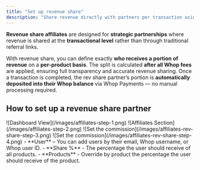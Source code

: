 ```yaml
---
title: "Set up revenue share"
description: "Share revenue directly with partners per transaction using automatic Whop Payments payouts"
---
```


**Revenue share affiliates** are designed for **strategic partnerships** where revenue is shared at the **transactional level** rather than through traditional referral links.

With revenue share, you can define exactly **who receives a portion of revenue** on a **per-product basis**. The split is calculated **after all Whop fees** are applied, ensuring full transparency and accurate revenue sharing. Once a transaction is completed, the rev share partner’s portion is **automatically deposited into their Whop balance** via Whop Payments — no manual processing required.

## How to set up a revenue share partner
<Steps>
  <Step title="Go to your business dashboard" titleSize="h3">
		<Frame>
			![Dashboard View](/images/affiliates-step-1.png)
		</Frame>
  </Step>
  <Step title="Head to the affiliates section of your dashboard" titleSize="h3">
		<Frame>
			![Affiliates Section](/images/affiliates-step-2.png)
		</Frame>
  </Step>
  <Step title="Select 'Share your revenue'" titleSize="h3">
		<Frame>
			![Set the commission](/images/affiliates-rev-share-step-3.png)
		</Frame>
  </Step>
  <Step title="Complete invite popup" titleSize="h3">
		<Frame>
			![Set the commission](/images/affiliates-rev-share-step-4.png)
		</Frame>
		- **User** – You can add users by their email, Whop username, or Whop user ID.
		- **Share %** - The percentage the user should receive of all products.
		- **Products** - Override by product the percentage the user should receive of the product.
  </Step>
</Steps>
